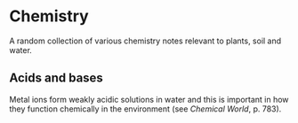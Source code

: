 # Chemistry

A random collection of various chemistry notes relevant to plants, soil and water.


## Acids and bases

Metal ions form weakly acidic solutions in water and this is important in how they function chemically in the environment (see *Chemical World*, p. 783).

